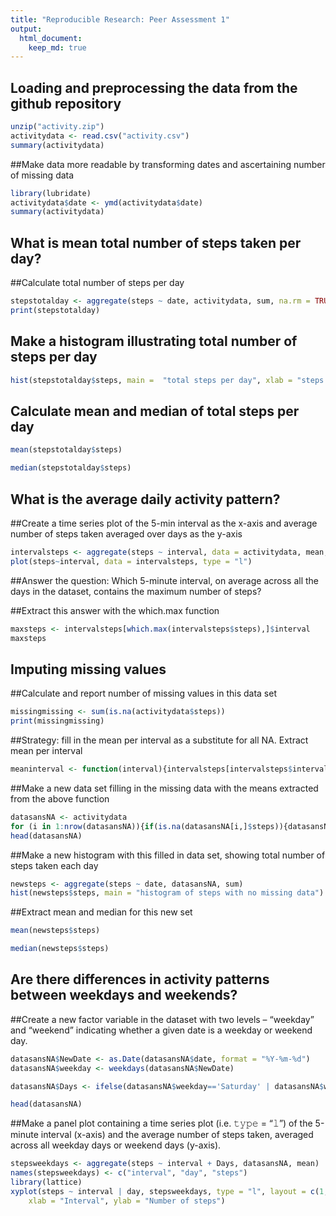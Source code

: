 ---
title: "Reproducible Research: Peer Assessment 1"
output: 
  html_document:
    keep_md: true
---


## Loading and preprocessing the data from the github repository
```{r, echo = TRUE}
unzip("activity.zip")
activitydata <- read.csv("activity.csv")
summary(activitydata)
```

##Make data more readable by transforming dates and ascertaining number of missing data
```{r, echo = TRUE}
library(lubridate)
activitydata$date <- ymd(activitydata$date)
summary(activitydata)
```

## What is mean total number of steps taken per day?

##Calculate total number of steps per day
```{r, echo = TRUE}
stepstotalday <- aggregate(steps ~ date, activitydata, sum, na.rm = TRUE)
print(stepstotalday)
```
## Make a histogram illustrating total number of steps per day
```{r, echo = TRUE}
hist(stepstotalday$steps, main =  "total steps per day", xlab = "steps per day")
```
## Calculate mean and median of total steps per day
```{r, echo= TRUE}
mean(stepstotalday$steps)
```

```{r, echo = TRUE}
median(stepstotalday$steps)
```


## What is the average daily activity pattern?

##Create a time series plot of the 5-min interval as the x-axis and average number of steps taken averaged over days as the y-axis
```{r, echo = TRUE}
intervalsteps <- aggregate(steps ~ interval, data = activitydata, mean, na.rm = TRUE)
plot(steps~interval, data = intervalsteps, type = "l")
```

##Answer the question: Which 5-minute interval, on average across all the days in the dataset, contains the maximum number of steps?

##Extract this answer with the which.max function
```{r, echo=TRUE}
maxsteps <- intervalsteps[which.max(intervalsteps$steps),]$interval
maxsteps
```


## Imputing missing values

##Calculate and report number of missing values in this data set
```{r, echo=TRUE}
missingmissing <- sum(is.na(activitydata$steps))
print(missingmissing)
```
                  
##Strategy: fill in the mean per interval as a substitute for all NA. Extract mean per interval
```{r, echo = TRUE}
meaninterval <- function(interval){intervalsteps[intervalsteps$interval==interval,]$steps}
```

##Make a new data set filling in the missing data with the means extracted from the above function
```{r, echo=TRUE}
datasansNA <- activitydata 
for (i in 1:nrow(datasansNA)){if(is.na(datasansNA[i,]$steps)){datasansNA[i,]$steps <- meaninterval(datasansNA[i,]$interval)}}
head(datasansNA)
```

##Make a new histogram with this filled in data set, showing total number of steps taken each day
```{r, echo=TRUE}
newsteps <- aggregate(steps ~ date, datasansNA, sum)
hist(newsteps$steps, main = "histogram of steps with no missing data")
```
##Extract mean and median for this new set
```{r, echo=TRUE}
mean(newsteps$steps)
```

```{r, echo=TRUE}
median(newsteps$steps)
```


## Are there differences in activity patterns between weekdays and weekends?
##Create a new factor variable in the dataset with two levels – “weekday” and “weekend” indicating whether a given date is a weekday or weekend day.
```{r, echo=TRUE}
datasansNA$NewDate <- as.Date(datasansNA$date, format = "%Y-%m-%d")
datasansNA$weekday <- weekdays(datasansNA$NewDate)

datasansNA$Days <- ifelse(datasansNA$weekday=='Saturday' | datasansNA$weekday=='Sunday', 'weekend','weekday')

head(datasansNA)
```
##Make a panel plot containing a time series plot (i.e. 𝚝𝚢𝚙𝚎 = “𝚕”) of the 5-minute interval (x-axis) and the average number of steps taken, averaged across all weekday days or weekend days (y-axis).

```{r, echo=TRUE}
stepsweekdays <- aggregate(steps ~ interval + Days, datasansNA, mean)
names(stepsweekdays) <- c("interval", "day", "steps")
library(lattice)
xyplot(steps ~ interval | day, stepsweekdays, type = "l", layout = c(1, 2), 
    xlab = "Interval", ylab = "Number of steps")
```